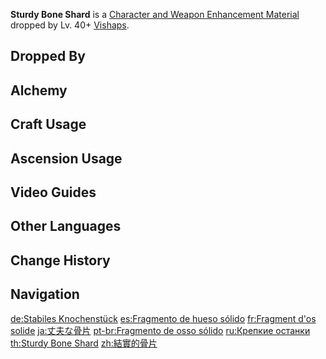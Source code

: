 {{Item Infobox
|id          = 112042
|image       = Item Sturdy Bone Shard.png
|type        = Character and Weapon Enhancement Materials
|group       = Bone Shards
|group2      = Elite Enemy Drops
|invCategory = Character Development Items
|quality     = 3
|description = A fragment of an unknown creature's bones that appear to be prized by Geovishaps for some reason.<br />The fragment appears to be quite aged. Despite being dragon-like beasts with no spoken language, they still seem to have some sort of special affection for these bone shards.
|source1     = Dropped by Lv. 40+ [[Vishaps]]
|source2     = [[Alchemy]]
}}
'''Sturdy Bone Shard''' is a [[Character and Weapon Enhancement Material]] dropped by Lv. 40+ [[Vishaps]].

==Dropped By==
{{Dropped By|level=40}}

==Alchemy==
{{Recipe
|type = Crafting
|Fragile Bone Shard = 3
|Mora = 25
|sort = Fragile Bone Shard;Mora
}}

==Craft Usage==
{{Craft Usage}}

==Ascension Usage==
{{Ascension Usage}}

==Video Guides==
{{EVT
|video1   = https://youtu.be/Z1XnzvRCt-s
|caption1 = Farm Guide
}}

==Other Languages==
{{Other Languages
|en      = Sturdy Bone Shard
|zhs     = 结实的骨片
|zhs_rm  = Jiēshi de Gǔ Piàn
|zht     = 結實的骨片
|zht_rm  = Jiēshi de Gǔ Piàn
|zh_tl   = Sturdy Bone Shard
|ja      = 丈夫な骨片
|ja_rm   = Joubu-na Koppen
|ja_tl   = Solid Bone Fragment
|ko      = 단단한 뼛조각
|ko_rm   = Dandanhan Ppyeotjogak
|ko_tl   = Solid Bone Fragment
|es      = Fragmento de hueso sólido
|es_tl   = Fragment of Solid Bone
|fr      = Fragment d'os solide
|fr_tl   = Solid Bone Fragment
|ru      = Крепкие останки
|ru_tl   = Sturdy Bone Remains
|th      = Sturdy Bone Remains
|vi      = Mảnh Xương Chắc Chắn
|vi_tl   = Sturdy Bone Shard
|de      = Stabiles Knochenstück
|de_tl   = Sturdy Bone Fragment
|id      = Sturdy Bone Shard
|pt      = Fragmento de osso sólido
|pt_tl   = 
|tr      = Sağlam Kemik Parçası
|tr_tl   = 
|it      = Frammento d'osso solido
|it_tl   = 
}}

==Change History==
{{Change History|1.0}}

==Navigation==
{{Development Item Navbox|Character and Weapon Enhancement Materials}}

[[de:Stabiles Knochenstück]]
[[es:Fragmento de hueso sólido]]
[[fr:Fragment d'os solide]]
[[ja:丈夫な骨片]]
[[pt-br:Fragmento de osso sólido]]
[[ru:Крепкие останки]]
[[th:Sturdy Bone Shard]]
[[zh:結實的骨片]]